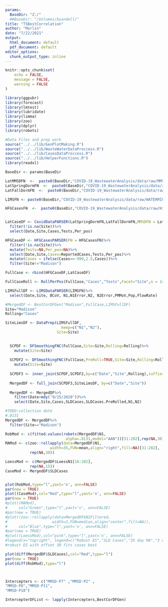 ```yaml
---
params:
  BaseDir: "Z:/"
  ##BaseDir: "/Volumes/byandell/"
title: "TSBestCorrelation"
author: "Marlin"
date: "7/22/2021"
output:
  html_document: default
  pdf_document: default
editor_options:
  chunk_output_type: inline
---
```


```r
knitr::opts_chunk$set(
	echo = FALSE,
	message = FALSE,
	warning = FALSE
)

```

```r
library(ggpubr)
library(forecast)
library(lmtest)
library(lubridate)
library(limma)
library(zoo)
library(dplyr)
library(robets)

#Data Files and prep work
source("../../lib/GenPlotMaking.R")
source("../../lib/WasteWaterDataProccess.R")
source("../../lib/CasesDataProccess.R")
source("../../lib/HelperFunctions.R")
library(readxl)
```

```r
BaseDir <- params$BaseDir

LatMMSDFN  <-  paste0(BaseDir,"COVID-19_WastewaterAnalysis/data/raw/MMSD_Cases.csv")
LatSpringDormFN  <-  paste0(BaseDir,"COVID-19_WastewaterAnalysis/data/raw/SpringSemester_CasesByDorm.TSV")
LatFallDormFN  <-  paste0(BaseDir,"COVID-19_WastewaterAnalysis/data/raw/FallSemester_CasesByDorm.TSV")

LIMSFN <- paste0(BaseDir,"COVID-19_WastewaterAnalysis/data/raw/WATERMICRO_WW_COVID-2021-06-30 17 40.xlsx")

HFGCasesFN  <-  paste0(BaseDir,"COVID-19_WastewaterAnalysis/data/raw/HighFreq_CaseData_2021-05-07.csv")


LatCaseDF <- CovidDataPARSER(LatSpringDormFN,LatFallDormFN,MMSDFN = LatMMSDFN)%>%
  filter(!is.na(Site))%>%
  select(Date,Site,Cases,Tests,Per_pos)

HFGCaseDF <- HFGCasesPARSER(FN = HFGCasesFN)%>%
  filter(!is.na(Site))%>%
  mutate(Tests=NA,Per_pos=NA)%>%
  select(Date,Site,Cases=ReportedCases,Tests,Per_pos)%>%
  mutate(Cases = ifelse(Cases==-999,2.5,Cases))%>%
  filter(Site!="Madison")

FullCase <- rbind(HFGCaseDF,LatCaseDF)

FullCaseRoll <- RollPerPos(FullCase,"Cases","Tests",Facet="Site",n = 14)

LIMSFullDF <- LIMSDataPARSER(LIMSFN)%>%
  select(Date,Site, BCoV, N1,N1Error,N2, N2Error,PMMoV,Pop,FlowRate)
```

```r
#MergedDF <- BestCorDFGen("Madison",FullCase,LIMSFullDF)
Site="Madison"
Rolling="Cases"

SiteLimsDF <- DataPrep(LIMSFullDF,
                         keep=c("N1","N2"),
                       Site=Site)

  
  SCPDF <- DFSmoothingFNC(FullCase,Site=Site,Rolling=Rolling)%>%
    mutate(Site=Site)
  
  SCPDF2 <- DFSmoothingFNC(FullCase,PreRoll=TRUE,Site=Site,Rolling=Rolling)%>%
    mutate(Site=Site)
  
  SCPDF3 <- inner_join(SCPDF,SCPDF2,by=c("Date","Site",Rolling),suffix=c("",".PreRolled"))
  
  MergedDF <- full_join(SCPDF3,SiteLimsDF, by=c("Date","Site"))
  
  MergedDF <- MergedDF%>%
    filter(Date>mdy("9/15/2020"))%>%
    select(Date,Site,Cases,SLDCases,SLDCases.PreRolled,N1,N2)
```


```r
#TODO:collection date
#.0131
MergedDF <- MergedDF%>%
  filter(Site=="Madison")

RobMod <- c(fitted.values(robets(MergedDF$N1,
                           alpha=.0131,model="AAN"))[31:282],rep(NA,30))
MAMod <- c(zoo::rollapply(data=MergedDF$N1,
                    width=35,FUN=mean,align="right",fill=NA)[31:282],
           rep(NA,30))

LoessMod <- c(MergedDF$LoessN1[16:282],
           rep(NA,15))
CaseMod <- MergedDF$SLDCases


plot(RobMod,type="l",yaxt='n', ann=FALSE)
par(new = TRUE)
plot((CaseMod),col="Red",type="l",yaxt='n', ann=FALSE)
par(new = TRUE)
#plot((MAMod),
#     col="Green",type="l",yaxt='n', ann=FALSE)
#par(new = TRUE)
#plot((zoo::rollapply(data=MergedDF$N1Filtered,
#                    width=3,FUN=median,align="center",fill=NA)),
#     col="Blue",type="l",yaxt='n', ann=FALSE)
#par(new = TRUE)
#plot((LoessMod),col="pink",type="l",yaxt='n', ann=FALSE)
#legend(x="topright", legend=c("Robust ES","SLD Cases","35 day MA","3 day meadian N1","loess"),fill=c("Black","Red","Green","Blue","pink"))
#robust ES with offset 30 fits cases best

plot(diff(MergedDF$SLDCases),col="Red",type="l")
par(new = TRUE)
plot(diff(RobMod),type="l")




```



```r
Intercepters <- c("MMSD-P7" ,"MMSD-P2" ,               
"MMSD-P8","MMSD-P11",                
"MMSD-P18")

IntercepterDFList <- lapply(Intercepters,BestCorDFGen)
```
